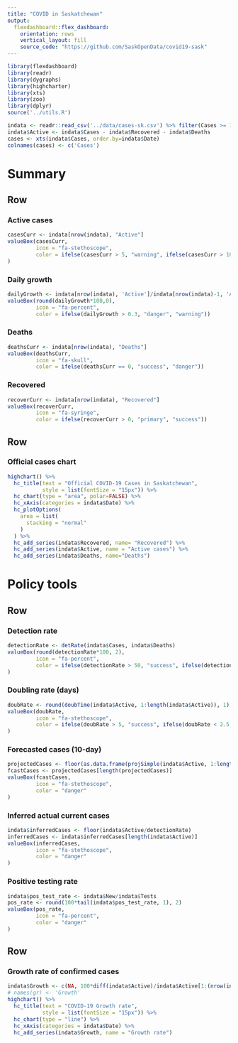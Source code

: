 ```yaml
---
title: "COVID in Saskatchewan"
output: 
  flexdashboard::flex_dashboard:
    orientation: rows
    vertical_layout: fill
    source_code: "https://github.com/SaskOpenData/covid19-sask"
---
```


```r
library(flexdashboard)
library(readr)
library(dygraphs)
library(highcharter)
library(xts)
library(zoo)
library(dplyr)
source('../utils.R')

indata <- readr::read_csv('../data/cases-sk.csv') %>% filter(Cases >= 100)
indata$Active <- indata$Cases - indata$Recovered - indata$Deaths
cases <- xts(indata$Cases, order.by=indata$Date)
colnames(cases) <- c('Cases')
```

Summary
======================================================================

Row 
-----------------------------------------------------------------------

### Active cases
```r
casesCurr <- indata[nrow(indata), "Active"]
valueBox(casesCurr, 
         icon = "fa-stethoscope",
         color = ifelse(casesCurr > 5, "warning", ifelse(casesCurr > 100, "danger", "primary"))
)
```

### Daily growth
```r
dailyGrowth <- indata[nrow(indata), 'Active']/indata[nrow(indata)-1, 'Active']-1
valueBox(round(dailyGrowth*100,0), 
         icon = "fa-percent",
         color = ifelse(dailyGrowth > 0.3, "danger", "warning"))
```

### Deaths
```r
deathsCurr <- indata[nrow(indata), "Deaths"]
valueBox(deathsCurr, 
         icon = "fa-skull",
         color = ifelse(deathsCurr == 0, "success", "danger"))
```

### Recovered
```r
recoverCurr <- indata[nrow(indata), "Recovered"]
valueBox(recoverCurr, 
         icon = "fa-syringe",
         color = ifelse(recoverCurr > 0, "primary", "success"))
```


Row
-----------------------------------------------------------------------

### Official cases chart

```r
highchart() %>%
  hc_title(text = "Official COVID-19 Cases in Saskatchewan",
           style = list(fontSize = "15px")) %>% 
  hc_chart(type = "area", polar=FALSE) %>% 
  hc_xAxis(categories = indata$Date) %>%
  hc_plotOptions(
    area = list(
      stacking = "normal"
    )
  ) %>%
  hc_add_series(indata$Recovered, name= "Recovered") %>%
  hc_add_series(indata$Active, name = "Active cases") %>%
  hc_add_series(indata$Deaths, name="Deaths")

```




Policy tools
======================================================================

Row 
-----------------------------------------------------------------------

### Detection rate
```r
detectionRate <- detRate(indata$Cases, indata$Deaths)
valueBox(round(detectionRate*100, 2), 
         icon = "fa-percent",
         color = ifelse(detectionRate > 50, "success", ifelse(detectionRate > 25, "primary", "danger"))
)
```

### Doubling rate (days)
```r
doubRate <- round(doubTime(indata$Active, 1:length(indata$Active)), 1)
valueBox(doubRate, 
         icon = "fa-stethoscope",
         color = ifelse(doubRate > 5, "success", ifelse(doubRate < 2.5, "danger", "warning"))
)
```

### Forecasted cases (10-day)
```r
projectedCases <- floor(as.data.frame(projSimple(indata$Active, 1:length(indata$Active))$y)$fit)
fcastCases <- projectedCases[length(projectedCases)]
valueBox(fcastCases, 
         icon = "fa-stethoscope",
         color = "danger"
)
```

### Inferred actual current cases
```r
indata$inferredCases <- floor(indata$Active/detectionRate)
inferredCases <- indata$inferredCases[length(indata$Active)]
valueBox(inferredCases, 
         icon = "fa-stethoscope",
         color = "danger"
)
```


### Positive testing rate
```r
indata$pos_test_rate <- indata$New/indata$Tests
pos_rate <- round(100*tail(indata$pos_test_rate, 1), 2)
valueBox(pos_rate, 
         icon = "fa-percent",
         color = "danger"
)
```

Row
-----------------------------------------------------------------------

### Growth rate of confirmed cases

```r
indata$Growth <- c(NA, 100*diff(indata$Active)/indata$Active[1:(nrow(indata)-1)])
# names(gr) <- 'Growth'
highchart() %>%
  hc_title(text = "COVID-19 Growth rate",
           style = list(fontSize = "15px")) %>% 
  hc_chart(type = "line") %>%
  hc_xAxis(categories = indata$Date) %>%
  hc_add_series(indata$Growth, name = "Growth rate")
```





